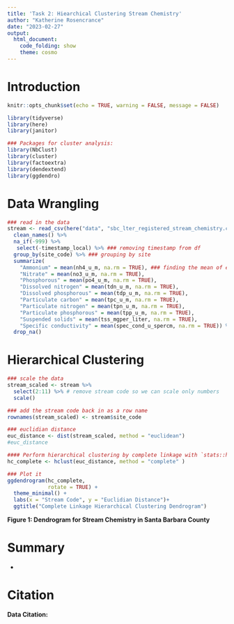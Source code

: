 ```yaml
---
title: 'Task 2: Hiearchical Clustering Stream Chemistry'
author: "Katherine Rosencrance"
date: "2023-02-27"
output:
  html_document: 
    code_folding: show
    theme: cosmo
---
```

# Introduction

```r
knitr::opts_chunk$set(echo = TRUE, warning = FALSE, message = FALSE)

library(tidyverse)
library(here)
library(janitor)

### Packages for cluster analysis:
library(NbClust)
library(cluster)
library(factoextra)
library(dendextend)
library(ggdendro)
```

# Data Wrangling
```r
### read in the data
stream <- read_csv(here("data", "sbc_lter_registered_stream_chemistry.csv")) %>% 
  clean_names() %>% 
  na_if(-999) %>% 
   select(-timestamp_local) %>% ### removing timestamp from df
  group_by(site_code) %>% ### grouping by site
  summarize(
    "Ammonium" = mean(nh4_u_m, na.rm = TRUE), ### finding the mean of each chemical indicator across each site
    "Nitrate" = mean(no3_u_m, na.rm = TRUE),
    "Phosphorous" = mean(po4_u_m, na.rm = TRUE),
    "Dissolved nitrogen" = mean(tdn_u_m, na.rm = TRUE),
    "Dissolved phosphorous" = mean(tdp_u_m, na.rm = TRUE),
    "Particulate carbon" = mean(tpc_u_m, na.rm = TRUE),
    "Particulate nitrogen" = mean(tpn_u_m, na.rm = TRUE),
    "Particulate phosphorous" = mean(tpp_u_m, na.rm = TRUE),
    "Suspended solids" = mean(tss_mgper_liter, na.rm = TRUE),
    "Specific conductivity" = mean(spec_cond_u_spercm, na.rm = TRUE)) %>% 
  drop_na()

```

# Hierarchical Clustering
```r
### scale the data
stream_scaled <- stream %>% 
  select(2:11) %>% # remove stream code so we can scale only numbers
  scale()

### add the stream code back in as a row name
rownames(stream_scaled) <- stream$site_code

### euclidian distance
euc_distance <- dist(stream_scaled, method = "euclidean")
#euc_distance

#### Perform hierarchical clustering by complete linkage with `stats::hclust()`
hc_complete <- hclust(euc_distance, method = "complete" )

### Plot it
ggdendrogram(hc_complete, 
             rotate = TRUE) +
  theme_minimal() +
  labs(x = "Stream Code", y = "Euclidian Distance")+
  ggtitle("Complete Linkage Hierarchical Clustering Dendrogram")
```

**Figure 1: Dendrogram for Stream Chemistry in Santa Barbara County** 

# Summary
* 

# Citation
**Data Citation:** 
